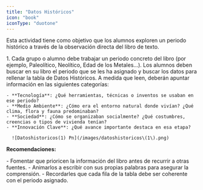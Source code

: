 ```yaml
---
title: "Datos Históricos"
icon: "book"
iconType: "duotone"
---
```


Esta actividad tiene como objetivo que los alumnos exploren un periodo histórico a través de la observación directa del libro de texto.

<Steps>
  <Step title="Asignar un periodo histórico">
    1. Cada grupo o alumno debe trabajar un periodo concreto del libro (por ejemplo, Paleolítico, Neolítico, Edad de los Metales...).
  </Step>
  <Step title="Búsqueda de datos">
    Los alumnos deben buscar en su libro el periodo que se les ha asignado y buscar los datos para rellenar la tabla de Datos Históricos.
  </Step>
  <Step title="Datos Históricos finales">
    A medida que leen, deberán apuntar información en las siguientes categorías:

    - **Tecnología**: ¿Qué herramientas, técnicas o inventos se usaban en ese periodo?
    - **Medio Ambiente**: ¿Cómo era el entorno natural donde vivían? ¿Qué clima, flora y fauna predominaban?
    - **Sociedad**: ¿Cómo se organizaban socialmente? ¿Qué costumbres, creencias o tipos de vivienda tenían?
    - **Innovación Clave**: ¿Qué avance importante destaca en esa etapa?

      ![Datoshistoricos(1) Pn](/images/datoshistoricos\(1\).png)
  </Step>
</Steps>

**Recomendaciones:**

<Info>
  - Fomentar que prioricen la información del libro antes de recurrir a otras fuentes.
  - Animarlos a escribir con sus propias palabras para asegurar la comprensión.
  - Recordarles que cada fila de la tabla debe ser coherente con el periodo asignado.
</Info>
